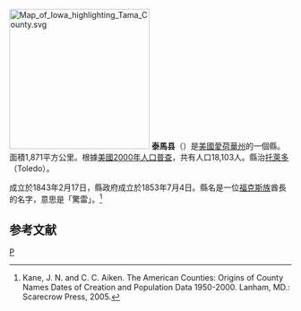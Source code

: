 {{noteTA
|T=zh-hans:泰马县 (艾奥瓦州);zh-hk:泰馬縣 (艾奧瓦州);zh-tw:泰馬郡 (愛荷華州);
|1=zh-hans:县;zh-hk:縣;zh-tw:郡;
}}

[[File:Map_of_Iowa_highlighting_Tama_County.svg|250px]]
'''泰馬县'''（{{lang-en|Tama County}}）是[[美國|美國]][[愛荷華州|愛荷華州]]的一個縣。面積1,871平方公里。根據[[美國2000年人口普查|美國2000年人口普查]]，共有人口18,103人。縣治[[托莱多_(爱荷华州)|托萊多]]（Toledo）。

成立於1843年2月17日，縣政府成立於1853年7月4日。縣名是一位[[梅斯克瓦基族|福克斯族]]酋長的名字，意思是「驚雷」。<ref>Kane, J. N. and C. C. Aiken. The American Counties: Origins of County Names Dates of Creation and Population Data 1950-2000. Lanham, MD.: Scarecrow Press, 2005.</ref>

== 参考文献 ==
<div class="references-small">
<references />
</div>

[[Category:艾奧瓦州行政區劃|P]]
